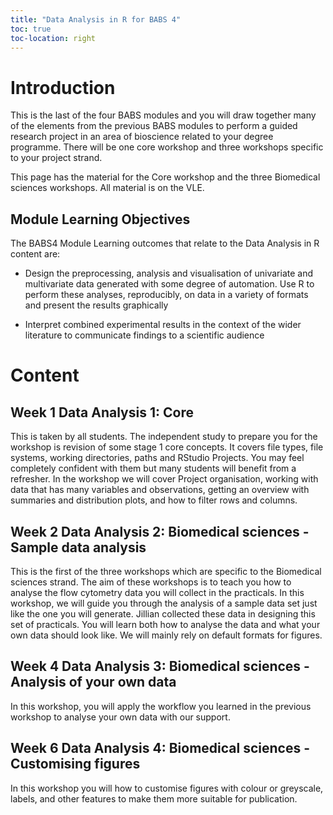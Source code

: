 ```yaml
---
title: "Data Analysis in R for BABS 4"
toc: true
toc-location: right
---
```

# Introduction

This is the last of the four BABS modules and you will draw together many of the elements from the previous BABS modules to perform a guided research project in an area of bioscience related to your degree programme. There will be one core workshop and three workshops specific to your project strand.

This page has the material for the Core workshop and the three Biomedical sciences workshops. All material is on the VLE.

## Module Learning Objectives

The BABS4 Module Learning outcomes that relate to the Data Analysis in R content are:

-   Design the preprocessing, analysis and visualisation of univariate and multivariate data generated with some degree of automation.
Use R to perform these analyses, reproducibly, on data in a variety of formats and present the results graphically

-   Interpret combined experimental results in the context of the wider literature to communicate findings to a scientific audience

# Content

## Week 1 Data Analysis 1: Core

This is taken by all students. The independent study to prepare you for the workshop is revision of some stage 1 core concepts. It covers file types, file systems,  working directories,  paths and RStudio Projects. You may feel completely confident with them but many students will benefit from a refresher. In the workshop we will cover Project organisation, working with data that has many variables and observations, getting an overview with summaries and distribution plots, and how to filter rows and columns.


## Week 2 Data Analysis 2: Biomedical sciences - Sample data analysis

This is the first of the three workshops which are specific to the Biomedical sciences strand. The aim of these workshops is to teach you how to analyse the flow cytometry data you will collect in the practicals. In this workshop, we will guide you through the analysis of a sample data set just like the one you will generate. Jillian collected these data in designing this set of practicals. You will learn both how to analyse the data and what your own data should look like. We will mainly rely on default formats for figures.



## Week 4 Data Analysis 3: Biomedical sciences - Analysis of your own data

In this workshop, you will apply the workflow you learned in the previous workshop to analyse your own data with our support.



## Week 6 Data Analysis 4: Biomedical sciences - Customising figures

In this workshop you will how to customise figures with colour or greyscale, labels, and other features to make them more suitable for publication.
